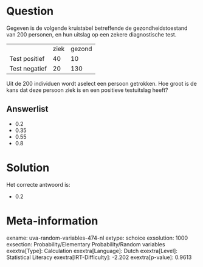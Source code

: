 Question
========

Gegeven is de volgende kruistabel betreffende de gezondheidstoestand van
200 personen, en hun uitslag op een zekere diagnostische test.

  --------------- ------ --------
                  ziek   gezond
  Test positief   40     10
  Test negatief   20     130
  --------------- ------ --------

Uit de 200 individuen wordt aselect een persoon getrokken. Hoe groot is
de kans dat deze persoon ziek is en een positieve testuitslag heeft?


Answerlist
----------

* 0.2
* 0.35
* 0.55
* 0.8

Solution
========

Het correcte antwoord is: 

* 0.2

Meta-information
================
exname: uva-random-variables-474-nl
extype: schoice
exsolution: 1000
exsection: Probability/Elementary Probability/Random variables
exextra[Type]: Calculation
exextra[Language]: Dutch
exextra[Level]: Statistical Literacy
exextra[IRT-Difficulty]: -2.202
exextra[p-value]: 0.9613
